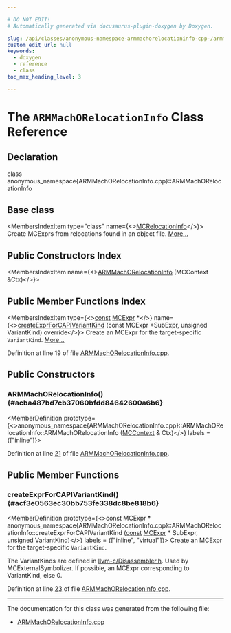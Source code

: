 ```yaml
---

# DO NOT EDIT!
# Automatically generated via docusaurus-plugin-doxygen by Doxygen.

slug: /api/classes/anonymous-namespace-armmachorelocationinfo-cpp-/armmachorelocationinfo
custom_edit_url: null
keywords:
  - doxygen
  - reference
  - class
toc_max_heading_level: 3

---
```





# The `ARMMachORelocationInfo` Class Reference

<DoxygenPage pluginConfig={pluginConfig}>



## Declaration

<CodeBlock>class anonymous_namespace{ARMMachORelocationInfo.cpp}::ARMMachORelocationInfo</CodeBlock>

## Base class

<MembersIndex>

<MembersIndexItem
  type="class"
  name={<><a href="/docs/api/classes/llvm/mcrelocationinfo">MCRelocationInfo</a></>}>
Create MCExprs from relocations found in an object file. <a href="/docs/api/classes/llvm/mcrelocationinfo/#details">More...</a>
</MembersIndexItem>

</MembersIndex>

## Public Constructors Index

<MembersIndex>

<MembersIndexItem
  name={<><a href="#acba487bd7cb37060bfdd84642600a6b6">ARMMachORelocationInfo</a> (MCContext &amp;Ctx)</>}>
</MembersIndexItem>

</MembersIndex>

## Public Member Functions Index

<MembersIndex>

<MembersIndexItem
  type={<><a href="/docs/api/files/lib/lib/target/lib/target/aarch64/aarch64promoteconstant-cpp/#a90f8350fecae261c25be85d38b451bff">const</a> <a href="/docs/api/classes/llvm/mcexpr">MCExpr</a> &#42;</>}
  name={<><a href="#acf3e0563ec30bb753fe338dc8be818b6">createExprForCAPIVariantKind</a> (const MCExpr &#42;SubExpr, unsigned VariantKind) override</>}>
Create an MCExpr for the target-specific <code>VariantKind</code>. <a href="#acf3e0563ec30bb753fe338dc8be818b6">More...</a>
</MembersIndexItem>

</MembersIndex>


Definition at line 19 of file <a href="/docs/api/files/lib/lib/target/lib/target/arm/lib/target/arm/mctargetdesc/armmachorelocationinfo-cpp">ARMMachORelocationInfo.cpp</a>.

<SectionDefinition>

## Public Constructors

### ARMMachORelocationInfo() {#acba487bd7cb37060bfdd84642600a6b6}

<MemberDefinition
  prototype={<>anonymous&#95;namespace&#123;ARMMachORelocationInfo.cpp&#125;::ARMMachORelocationInfo::ARMMachORelocationInfo (<a href="/docs/api/classes/llvm/mccontext">MCContext</a> &amp; Ctx)</>}
  labels = {["inline"]}>

Definition at line <a href="/docs/api/files/lib/lib/target/lib/target/arm/lib/target/arm/mctargetdesc/armmachorelocationinfo-cpp/#l00021">21</a> of file <a href="/docs/api/files/lib/lib/target/lib/target/arm/lib/target/arm/mctargetdesc/armmachorelocationinfo-cpp">ARMMachORelocationInfo.cpp</a>.
</MemberDefinition>

</SectionDefinition>

<SectionDefinition>

## Public Member Functions

### createExprForCAPIVariantKind() {#acf3e0563ec30bb753fe338dc8be818b6}

<MemberDefinition
  prototype={<>const MCExpr &#42; anonymous&#95;namespace&#123;ARMMachORelocationInfo.cpp&#125;::ARMMachORelocationInfo::createExprForCAPIVariantKind (<a href="/docs/api/files/lib/lib/target/lib/target/aarch64/aarch64promoteconstant-cpp/#a90f8350fecae261c25be85d38b451bff">const</a> <a href="/docs/api/classes/llvm/mcexpr">MCExpr</a> &#42; SubExpr, unsigned VariantKind)</>}
  labels = {["inline", "virtual"]}>
Create an MCExpr for the target-specific <code>VariantKind</code>.

The VariantKinds are defined in <a href="/docs/api/files/include/include/llvm-c/disassembler-h">llvm-c/Disassembler.h</a>. Used by MCExternalSymbolizer. 
<SectionUser title="Returns">
If possible, an MCExpr corresponding to VariantKind, else 0.
</SectionUser>

Definition at line <a href="/docs/api/files/lib/lib/target/lib/target/arm/lib/target/arm/mctargetdesc/armmachorelocationinfo-cpp/#l00023">23</a> of file <a href="/docs/api/files/lib/lib/target/lib/target/arm/lib/target/arm/mctargetdesc/armmachorelocationinfo-cpp">ARMMachORelocationInfo.cpp</a>.
</MemberDefinition>

</SectionDefinition>

<hr/>

The documentation for this class was generated from the following file:

<ul>
<li><a href="/docs/api/files/lib/lib/target/lib/target/arm/lib/target/arm/mctargetdesc/armmachorelocationinfo-cpp">ARMMachORelocationInfo.cpp</a></li>
</ul>

</DoxygenPage>
